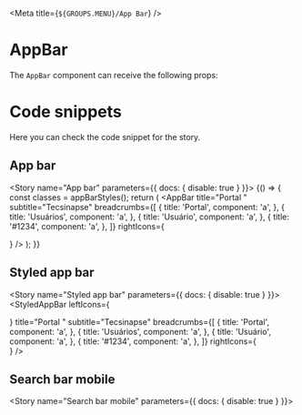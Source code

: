 
<Meta title={`${GROUPS.MENU}/App Bar`} />

# AppBar

The `AppBar` component can receive the following props:

<Props of={AppBar} />

# Code snippets

Here you can check the code snippet for the story.

## App bar

<Story name="App bar" parameters={{ docs: { disable: true } }}>
  {() => {
    const classes = appBarStyles();
    return (
      <AppBar
        title="Portal "
        subtitle="Tecsinapse"
        breadcrumbs={[
          {
            title: 'Portal',
            component: 'a',
          },
          {
            title: 'Usuários',
            component: 'a',
          },
          {
            title: 'Usuário',
            component: 'a',
          },
          {
            title: '#1234',
            component: 'a',
          },
        ]}
        rightIcons={
          <div>
            <IconButton color="inherit" aria-label="Abrir menu">
              <Icon path={mdiOneUp} color="#FFF" size={1} />
            </IconButton>
            <IconButton color="inherit" aria-label="Abrir menu">
              <Icon path={mdiTurtle} color="#FFF" size={1} />
            </IconButton>
            <IconButton aria-label="Mostrar notificações" color="inherit">
              <Badge badgeContent={17}>
                <Icon path={mdiBell} color="#FFF" size={1} />
              </Badge>
            </IconButton>
          </div>
        }
      />
    );
  }}
</Story>

<Source id="menu-app-bar--app-bar" />

## Styled app bar

<Story name="Styled app bar" parameters={{ docs: { disable: true } }}>
  <StyledAppBar
    leftIcons={
      <div>
        <IconButton color="inherit" aria-label="Abrir menu">
          <Icon path={mdiShieldHalfFull} color="white" size={1} />
        </IconButton>
      </div>
    }
    title="Portal "
    subtitle="Tecsinapse"
    breadcrumbs={[
      {
        title: 'Portal',
        component: 'a',
      },
      {
        title: 'Usuários',
        component: 'a',
      },
      {
        title: 'Usuário',
        component: 'a',
      },
      {
        title: '#1234',
        component: 'a',
      },
    ]}
    rightIcons={
      <div>
        <IconButton color="inherit" aria-label="Abrir menu">
          <Icon path={mdiOneUp} color="white" size={1} />
        </IconButton>
        <IconButton color="inherit" aria-label="Abrir menu">
          <Icon path={mdiTurtle} color="white" size={1} />
        </IconButton>
      </div>
    }
  />
</Story>

<Source id="menu-app-bar--styled-app-bar" />

## Search bar mobile

<Story name="Search bar mobile" parameters={{ docs: { disable: true } }}>
    <SearchBarMobileStory />
</Story>

<Source id="menu-app-bar--search-bar-mobile" />
